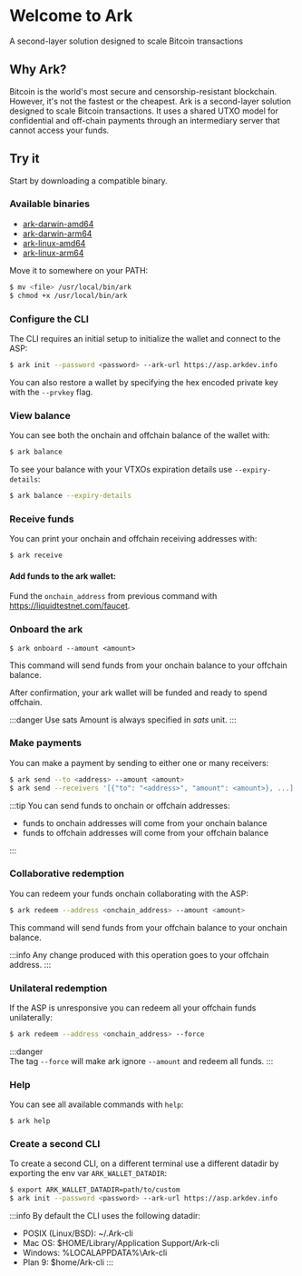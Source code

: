 
# Welcome to Ark

A second-layer solution designed to scale Bitcoin transactions

<Buttons />

## Why Ark?

Bitcoin is the world's most secure and censorship-resistant blockchain. However, it's not the fastest or the cheapest. Ark is a second-layer solution designed to scale Bitcoin transactions. It uses a shared UTXO model for confidential and off-chain payments through an intermediary server that cannot access your funds.

## Try it

Start by downloading a compatible binary.

### Available binaries

- [ark-darwin-amd64](https://install-latest-cli.arkdev.info/latest-release/ark-darwin-amd64)
- [ark-darwin-arm64](https://install-latest-cli.arkdev.info/latest-release/ark-darwin-arm64)
- [ark-linux-amd64](https://install-latest-cli.arkdev.info/latest-release/ark-linux-amd64)
- [ark-linux-arm64](https://install-latest-cli.arkdev.info/latest-release/ark-linux-arm64)

Move it to somewhere on your PATH:

```bash
$ mv <file> /usr/local/bin/ark
$ chmod +x /usr/local/bin/ark
```

### Configure the CLI

The CLI requires an initial setup to initialize the wallet and connect to the ASP:

```bash
$ ark init --password <password> --ark-url https://asp.arkdev.info
```

You can also restore a wallet by specifying the hex encoded private key with the `--prvkey` flag.

### View balance

You can see both the onchain and offchain balance of the wallet with:

```bash
$ ark balance
```

To see your balance with your VTXOs expiration details use `--expiry-details`:

```bash
$ ark balance --expiry-details
```

### Receive funds

You can print your onchain and offchain receiving addresses with:

```bash
$ ark receive
```

#### Add funds to the ark wallet:

Fund the `onchain_address` from previous command with https://liquidtestnet.com/faucet.

### Onboard the ark

```
$ ark onboard --amount <amount>
```

This command will send funds from your onchain balance to your offchain balance.

After confirmation, your ark wallet will be funded and ready to spend offchain.

:::danger Use sats
Amount is always specified in _sats_ unit.
:::

### Make payments

You can make a payment by sending to either one or many receivers:

```bash
$ ark send --to <address> --amount <amount>
$ ark send --receivers '[{"to": "<address>", "amount": <amount>}, ...]'
```

:::tip
You can send funds to onchain or offchain addresses:

- funds to onchain addresses will come from your onchain balance
- funds to offchain addresses will come from your offchain balance

:::

### Collaborative redemption

You can redeem your funds onchain collaborating with the ASP:

```bash
$ ark redeem --address <onchain_address> --amount <amount>
```

This command will send funds from your offchain balance to your onchain balance.

:::info
Any change produced with this operation goes to your offchain address.
:::

### Unilateral redemption

If the ASP is unresponsive you can redeem all your offchain funds unilaterally:

```bash
$ ark redeem --address <onchain_address> --force
```

:::danger  
The tag `--force` will make ark ignore `--amount` and redeem all funds.
:::

### Help

You can see all available commands with `help`:

```
$ ark help
```

### Create a second CLI

To create a second CLI, on a different terminal use a different datadir by exporting the env var `ARK_WALLET_DATADIR`:

```bash
$ export ARK_WALLET_DATADIR=path/to/custom
$ ark init --password <password> --ark-url https://asp.arkdev.info
```

:::info
By default the CLI uses the following datadir:

- POSIX (Linux/BSD): ~/.Ark-cli
- Mac OS: $HOME/Library/Application Support/Ark-cli
- Windows: %LOCALAPPDATA%\Ark-cli
- Plan 9: $home/Ark-cli
  :::
